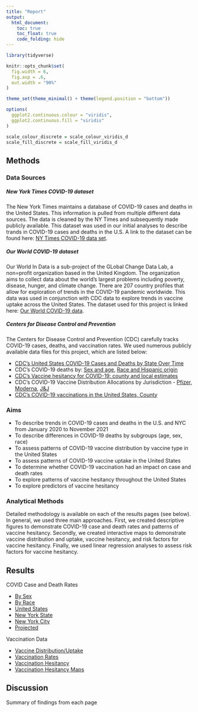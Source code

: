 ```yaml
---
title: "Report"
output: 
  html_document:
    toc: true
    toc_float: true
    code_folding: hide
---
```


```r
library(tidyverse)

knitr::opts_chunk$set(
  fig.width = 6,
  fig.asp = .6,
  out.width = "90%"
)

theme_set(theme_minimal() + theme(legend.position = "bottom"))

options(
  ggplot2.continuous.colour = "viridis",
  ggplot2.continuous.fill = "viridis"
)

scale_colour_discrete = scale_colour_viridis_d
scale_fill_discrete = scale_fill_viridis_d
```

## Methods 

### Data Sources

##### New York Times COVID-19 dataset

The New York Times maintains a database of COVID-19 cases and deaths in the United States. This information is pulled from multiple different data sources. The data is cleaned by the NY Times and subsequently made publicly available. This dataset was used in our initial analyses to describe trands in COVID-19 cases and deaths in the U.S. A link to the dataset can be found here: [NY Times COVID-19 data set](https://github.com/nytimes/covid-19-data/).

##### Our World COVID-19 dataset

Our World In Data is a sub-project of the GLobal Change Data Lab, a non=profit organization based in the United Kingdom. The organization aims to collect data about the world's largest problems including poverty, disease, hunger, and climate change. There are 207 country profiles that allow for exploration of trends in the COVID-19 pandemic worldwide. This data was used in conjunction with CDC data to explore trends in vaccine uptake across the United States. The dataset used for this project is linked here: [Our World COVID-19 data](https://github.com/owid/covid-19-data/tree/master/public/data/vaccinations).

##### Centers for Disease Control and Prevention

The Centers for Disease Control and Prevention (CDC) carefully tracks COVID-19 cases, deaths, and vaccination rates. We used numerous publicly available data files for this project, which are listed below:

- [CDC's United States COVID-19 Cases and Deaths by State Over Time](https://data.cdc.gov/Case-Surveillance/United-States-COVID-19-Cases-and-Deaths-by-State-o/9mfq-cb36)
- CDC's COVID-19 deaths by: [Sex and age](https://data.cdc.gov/NCHS/Provisional-COVID-19-Deaths-by-Sex-and-Age/9bhg-hcku), [Race and Hispanic origin](https://data.cdc.gov/NCHS/Provisional-COVID-19-Deaths-Distribution-of-Deaths/pj7m-y5uh)
- [CDC's Vaccine hesitancy for COVID-19: county and local estimates](https://data.cdc.gov/Vaccinations/Vaccine-Hesitancy-for-COVID-19-County-and-local-es/q9mh-h2tw)
- CDC's COVID-19 Vaccine Distribution Allocations by Jurisdiction - [Pfizer](https://data.cdc.gov/Vaccinations/COVID-19-Vaccine-Distribution-Allocations-by-Juris/saz5-9hgg), [Moderna](https://data.cdc.gov/Vaccinations/COVID-19-Vaccine-Distribution-Allocations-by-Juris/b7pe-5nws), [J&J](https://data.cdc.gov/Vaccinations/COVID-19-Vaccine-Distribution-Allocations-by-Juris/w9zu-fywh)
- [CDC's COVID-19 vaccinations in the United States, County](https://data.cdc.gov/Vaccinations/COVID-19-Vaccinations-in-the-United-States-County/8xkx-amqh)

### Aims

* To describe trends in COVID-19 cases and deaths in the U.S. and NYC from January 2020 to November 2021
* To describe differences in COVID-19 deaths by subgroups (age, sex, race)
* To assess patterns of COVID-19 vaccine distribution by vaccine type in the United States
* To assess patterns of COVID-19 vaccine uptake in the United States
* To determine whether COVID-19 vaccination had an impact on case and death rates
* To explore patterns of vaccine hesitancy throughout the United States
* To explore predictors of vaccine hesitancy

### Analytical Methods

Detailed methodology is available on each of the results pages (see below). In general, we used three main approaches. First, we created descriptive figures to demonstrate COVID-19 case and death rates and patterns of vaccine hesitancy. Secondly, we created interactive maps to demonstrate vaccine distribution and uptake, vaccine hesitancy, and risk factors for vaccine hesitancy. Finally, we used linear regression analyses to assess risk factors for vaccine hesitancy.

## Results

COVID Case and Death Rates

* [By Sex](covid_deaths_bysex.html)
* [By Race](covid_deaths_by_race_education.html)
* [United States](covid_pre_post_vacc.html)
* [New York State](ny_covid_pre_post_vax.html)
* [New York City](nyc_covid_pre_post_vax.html)
* [Projected](case-death.html)

Vaccination Data

* [Vaccine Distribution/Uptake](vaccine_distribution.html)
* [Vaccination Rates](vaccination_rate.html)
* [Vaccination Hesitancy](vaccine_hesitancy_new.html)
* [Vaccination Hesitancy Maps](vax-hesitancy-maps.html)

## Discussion
Summary of findings from each page


